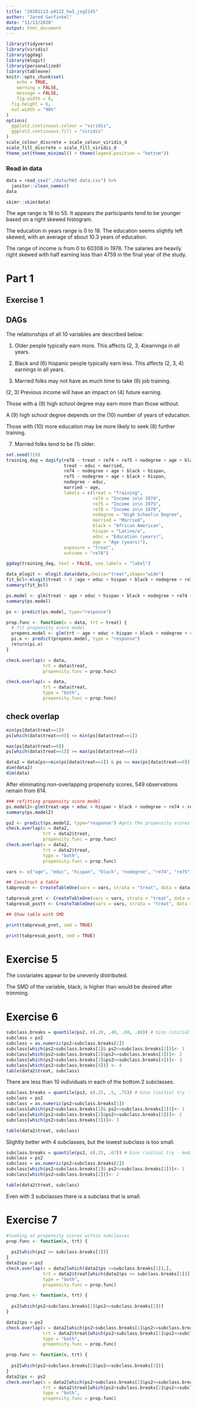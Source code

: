 ```yaml
---
title: "20201113-p8122_hw3_jsg2145"
author: "Jared Garfinkel"
date: "11/13/2020"
output: html_document
---
```


```r
library(tidyverse)
library(viridis)
library(ggdag)
library(mlogit)
library(personalized)
library(tableone)
knitr::opts_chunk$set(
	echo = TRUE,
	warning = FALSE,
	message = FALSE,
	fig.width = 8, 
  fig.height = 6,
  out.width = "90%"
)
options(
  ggplot2.continuous.colour = "viridis",
  ggplot2.continuous.fill = "viridis"
)
scale_colour_discrete = scale_colour_viridis_d
scale_fill_discrete = scale_fill_viridis_d
theme_set(theme_minimal() + theme(legend.position = "bottom"))
```

### Read in data

```r
data = read_csv("./data/hW3 data.csv") %>% 
  janitor::clean_names()
data
```

```r
skimr::skim(data)
```

The age range is 16 to 55. It appears the participants tend to be younger based on a right skewed histogram.

The education in years range is 0 to 18. The education seems slightly left skewed, with an average of about 10.3 years of education.

The range of income is from 0 to 60308 in 1978. The salaries are heavily right skewed with half earning less than 4759 in the final year of the study.

# Part 1

## Exercise 1

## DAGs

The relationships of all 10 variables are described below:

(1) Older people typically earn more. This affects (2, 3, 4)earnings in all years.

(5) Black and (6) hispanic people typically earn less. This affects (2, 3, 4) earnings in all years.

(7) Married folks may not have as much time to take (8) job training.

(2, 3) Previous income will have an impact on (4) future earning.

Those with a (9) high school degree may earn more than those without.

A (9) high school degree depends on the (10) number of years of education.

Those with (10) more education may be more likely to seek (8) further training.

(7) Married folks tend to be (1) older.

```r
set.seed(719)
training_dag = dagify(re78 ~ treat + re74 + re75 + nodegree + age + black + hispan,
                      treat ~ educ + married,
                      re74 ~ nodegree + age + black + hispan,
                      re75 ~ nodegree + age + black + hispan,
                      nodegree ~ educ,
                      married ~ age,
                      labels = c(treat = "Training",
                                 re74 = "Income in\n 1974",
                                 re75 = "Income in\n 1975",
                                 re78 = "Income in\n 1978",
                                 nodegree = "High School\n Degree",
                                 married = "Married",
                                 black = "African American",
                                 hispan = "Latino/a",
                                 educ = "Education (years)",
                                 age = "Age (years)"),
                      exposure = "treat",
                      outcome = "re78")

ggdag(training_dag, text = FALSE, use_labels = "label")
```

```r
data_mlogit <- mlogit.data(data,choice="treat",shape="wide")
fit_bcl<-mlogit(treat ~ 0 |age + educ + hispan + black + nodegree + re74 + re75 + married, data=data_mlogit)
summary(fit_bcl)
```
```r
ps.model <- glm(treat ~ age + educ + hispan + black + nodegree + re74 + re75 + married, data = data, family = binomial)
summary(ps.model)
```
```r
ps <- predict(ps.model, type="response")
```

```r
prop.func <- function(x = data, trt = treat) {
  # fit propensity score model
  propens.model <- glm(trt ~ age + educ + hispan + black + nodegree + re74 + re75 + married, data = x, family = binomial)
  pi.x <- predict(propens.model, type = "response")
  return(pi.x)
}
```


```r
check.overlap(x = data,
              trt = data$treat,
              propensity.func = prop.func)
```

```r
check.overlap(x = data,
              trt = data$treat,
              type = "both",
              propensity.func = prop.func)
```

## check overlap

```r
min(ps[data$treat==1])
ps[which(data$treat==0)] <= min(ps[data$treat==1])

max(ps[data$treat==0])
ps[which(data$treat==1)] >= max(ps[data$treat==0])
```

```r
data2 = data[ps>=min(ps[data$treat==1]) & ps <= max(ps[data$treat==0]),] 
dim(data2)
dim(data)
```

After eliminating non-overlapping propensity scores, 549 observations remain from 614.

```r
### refitting propensity score model
ps.model2<-glm(treat~age + educ + hispan + black + nodegree + re74 + re75 + married, data=data2 , family = binomial)
summary(ps.model2)

ps2 <- predict(ps.model2, type="response") #gets the propensity scores for each unit, based on the model
check.overlap(x = data2,
              trt = data2$treat,
              propensity.func = prop.func)
check.overlap(x = data2,
              trt = data2$treat,
              type = "both",
              propensity.func = prop.func)
```

```r
vars <- c("age", "educ", "hispan", "black", "nodegree", "re74", "re75", "married")

## Construct a table
tabpresub <- CreateTableOne(vars = vars, strata = "treat", data = data, test = FALSE)

tabpresub_pret <- CreateTableOne(vars = vars, strata = "treat", data = data, test = FALSE)
tabpresub_postt <- CreateTableOne(vars = vars, strata = "treat", data = data2, test = FALSE)
```

```r
## Show table with SMD

print(tabpresub_pret, smd = TRUE)

print(tabpresub_postt, smd = TRUE)
```

# Exercise 5

The coviariates appear to be unevenly distributed. 

The SMD of the variable, black, is higher than would be desired after trimming.

# Exercise 6

```r
subclass.breaks = quantile(ps2, c(.20, .40, .60, .80)) # bins (initial try - modify as needed)
subclass = ps2
subclass = as.numeric(ps2>subclass.breaks[1])
subclass[which(ps2>subclass.breaks[1]& ps2<=subclass.breaks[2])]<- 1
subclass[which(ps2>subclass.breaks[2]&ps2<=subclass.breaks[3])]<- 2
subclass[which(ps2>subclass.breaks[3]&ps2<=subclass.breaks[4])]<- 3
subclass[which(ps2>subclass.breaks[4])] <- 4
table(data2$treat, subclass)
```

There are less than 10 individuals in each of the bottom 2 subclasses.

```r
subclass.breaks = quantile(ps2, c(.25, .5, .75)) # bins (initial try - modify as needed)
subclass = ps2
subclass = as.numeric(ps2>subclass.breaks[1])
subclass[which(ps2>subclass.breaks[1]& ps2<=subclass.breaks[2])]<- 1
subclass[which(ps2>subclass.breaks[2]&ps2<=subclass.breaks[3])]<- 2
subclass[which(ps2>subclass.breaks[3])]<- 3

table(data2$treat, subclass)
```

Slightly better with 4 subclasses, but the lowest subclass is too small.

```r
subclass.breaks = quantile(ps2, c(.33, .67)) # bins (initial try - modify as needed)
subclass = ps2
subclass = as.numeric(ps2>subclass.breaks[1])
subclass[which(ps2>subclass.breaks[1]& ps2<=subclass.breaks[2])]<- 1
subclass[which(ps2>subclass.breaks[2])]<- 2

table(data2$treat, subclass)
```

Even with 3 subclasses there is a subclass that is small.

# Exercise 7

```r
#looking at propensity scores within subclasses
prop.func <- function(x, trt) {
  
  ps2[which(ps2 <= subclass.breaks[1])]
}
data2$ps <-ps2
check.overlap(x = data2[which(data2$ps <=subclass.breaks[1]),],
              trt = data2$treat[which(data2$ps <= subclass.breaks[1])],
              type = "both",
              propensity.func = prop.func)
```


```r
prop.func <- function(x, trt) {
 
  ps2[which(ps2>subclass.breaks[1]&ps2<=subclass.breaks[2])]
}

data2$ps <-ps2
check.overlap(x = data2[which(ps2>subclass.breaks[1]&ps2<=subclass.breaks[2]),],
              trt = data2$treat[which(ps2>subclass.breaks[1]&ps2<=subclass.breaks[2])],
              type = "both",
              propensity.func = prop.func)

```

```r

prop.func <- function(x, trt) {
  
  ps2[which(ps2>subclass.breaks[2]&ps2<=subclass.breaks[3])]
}
data2$ps <- ps2
check.overlap(x = data2[which(ps2>subclass.breaks[2]&ps2<=subclass.breaks[3]),],
              trt = data2$treat[which(ps2>subclass.breaks[2]&ps2<=subclass.breaks[3])],
              type = "both",
              propensity.func = prop.func)

```

